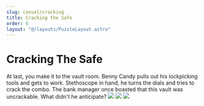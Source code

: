 ```yaml
---
slug: casual/cracking
title: Cracking the Safe
order: 6
layout: "@/layouts/PuzzleLayout.astro"
---
```


# Cracking The Safe

At last, you make it to the vault room. Benny Candy pulls out his lockpicking tools and gets to 
work. Stethoscope in hand, he turns the dials and tries to crack the combo.
The bank manager once boasted that this vault was uncrackable. What didn't he anticipate?
<img src="/Cracking-1.png"></img>
<img src="/Cracking-2.png"></img>
<img src="/Cracking-3.png"></img>
